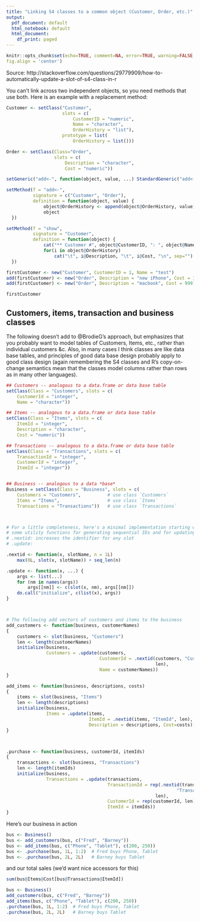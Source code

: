 ```yaml
---
title: "Linking S4 classes to a common object (Customer, Order, etc.)"
output:
  pdf_document: default
  html_notebook: default
  html_document:
    df_print: paged
---
```


```r
knitr::opts_chunk$set(echo=TRUE, comment=NA, error=TRUE, warning=FALSE, message = FALSE,
fig.align = 'center')
```

Source: http://stackoverflow.com/questions/29779909/how-to-automatically-update-a-slot-of-s4-class-in-r

You can't link across two independent objects, so you need methods that use
both. Here is an example with a replacement method:

```r
Customer <- setClass("Customer", 
                     slots = c(
                         CustomerID = "numeric", 
                         Name = "character", 
                         OrderHistory = "list"), 
                     prototype = list(
                         OrderHistory = list()))

Order <- setClass(Class="Order", 
                  slots = c(
                      Description = "character", 
                      Cost = "numeric"))

setGeneric("add<-", function(object, value, ...) StandardGeneric("add<-"))

setMethod(f = "add<-", 
          signature = c("Customer", "Order"), 
          definition = function(object, value) {
              object@OrderHistory <- append(object@OrderHistory, value)
              object    
  })

setMethod(f = "show", 
          signature = "Customer", 
          definition = function(object) { 
              cat("** Customer #", object@CustomerID, ": ", object@Name, "\n", sep="")
              for(i in object@OrderHistory) 
                  cat("\t", i@Description, "\t", i@Cost, "\n", sep="")
  })

firstCustomer <- new("Customer", CustomerID = 1, Name = "test")
add(firstCustomer) <- new("Order", Description = "new iPhone", Cost = 145)
add(firstCustomer) <- new("Order", Description = "macbook", Cost = 999)

firstCustomer
```

## Customers, items, transaction and business classes
The following doesn't add to @BrodieG's approach, but emphasizes that you
probably want to model tables of Customers, Items, etc., rather than individual
customers &c. Also, in many cases I think classes are like data base tables, and
principles of good data base design probably apply to good class design (again
remembering the S4 classes and R's copy-on-change semantics mean that the
classes model columns rather than rows as in many other languages).

```r
## Customers -- analogous to a data.frame or data base table
setClass(Class = "Customers", slots = c(
    CustomerId = "integer", 
    Name = "character"))

## Items -- analogous to a data.frame or data base table
setClass(Class = "Items", slots = c(
    ItemId = "integer", 
    Description = "character", 
    Cost = "numeric"))

## Transactions -- analogous to a data.frame or data base table
setClass(Class = "Transactions", slots = c(
    TransactionId = "integer", 
    CustomerId = "integer", 
    ItemId = "integer"))


## Business -- analogous to a data *base*
Business = setClass(Class = "Business", slots = c(
    Customers = "Customers",          # use class `Customers`
    Items = "Items",                  # use class `Items`
    Transactions = "Transactions"))   # use class `Transactions`



# For a little completeness, here's a minimal implementation starting with 
# some utility functions for generating sequential IDs and for updating object slots
# .nextid: increases the identifier for any slot
# .update: 

.nextid <- function(x, slotName, n = 1L)
    max(0L, slot(x, slotName)) + seq_len(n)

.update <- function(x, ...) {
    args <- list(...)
    for (nm in names(args))
        args[[nm]] <- c(slot(x, nm), args[[nm]])
    do.call("initialize", c(list(x), args))
}



# The following add vectors of customers and items to the business
add_customers <- function(business, customerNames)
{
    customers <- slot(business, "Customers")
    len <- length(customerNames)
    initialize(business,
               Customers = .update(customers, 
                                   CustomerId = .nextid(customers, "CustomerId", 
                                                        len), 
                                   Name = customerNames))
}

add_items <- function(business, descriptions, costs)
{
    items <- slot(business, "Items")
    len <- length(descriptions)
    initialize(business,
               Items = .update(items, 
                               ItemId = .nextid(items, "ItemId", len), 
                               Description = descriptions, Cost=costs))
}



.purchase <- function(business, customerId, itemIds)
{
    transactions <- slot(business, "Transactions")
    len <- length(itemIds)
    initialize(business,
               Transactions = .update(transactions, 
                                      TransactionId = rep(.nextid(transactions, 
                                                                "TransactionId"), 
                                                        len), 
                                      CustomerId = rep(customerId, len), 
                                      ItemId = itemIds))
}
```


Here's our business in action

```r
bus <- Business()
bus <- add_customers(bus, c("Fred", "Barney"))
bus <- add_items(bus, c("Phone", "Tablet"), c(200, 250))
bus <- .purchase(bus, 1L, 1:2)  # Fred buys Phone, Tablet
bus <- .purchase(bus, 2L, 2L)   # Barney buys Tablet
```

and our total sales (we'd want nice accessors for this)


```r
sum(bus@Items@Cost[bus@Transactions@ItemId])
```

```r
bus <- Business()
add_customers(bus, c("Fred", "Barney"))
add_items(bus, c("Phone", "Tablet"), c(200, 250))
.purchase(bus, 1L, 1:2)  # Fred buys Phone, Tablet
.purchase(bus, 2L, 2L)   # Barney buys Tablet
```

